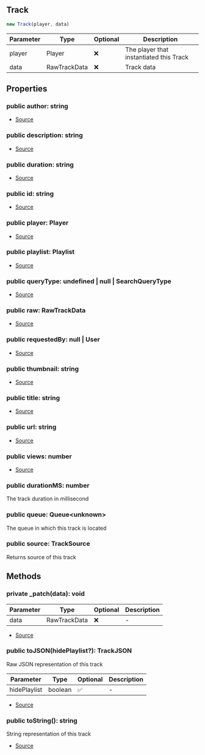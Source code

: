 ## Track

```typescript
new Track(player, data)
```
| Parameter | Type | Optional | Description |
| ----------- | ----------- | ----------- | ----------- |
| player | Player | ❌ | The player that instantiated this Track |
| data | RawTrackData | ❌ | Track data |

## Properties
### public  author: string
- [Source](https://github.com/Androz2091/discord-player/blob/e435396/packages/discord-player/src/Structures/Track.ts#L13)
### public  description: string
- [Source](https://github.com/Androz2091/discord-player/blob/e435396/packages/discord-player/src/Structures/Track.ts#L12)
### public  duration: string
- [Source](https://github.com/Androz2091/discord-player/blob/e435396/packages/discord-player/src/Structures/Track.ts#L16)
### public  id: string
- [Source](https://github.com/Androz2091/discord-player/blob/e435396/packages/discord-player/src/Structures/Track.ts#L22)
### public  player: Player
- [Source](https://github.com/Androz2091/discord-player/blob/e435396/packages/discord-player/src/Structures/Track.ts#L10)
### public  playlist: Playlist
- [Source](https://github.com/Androz2091/discord-player/blob/e435396/packages/discord-player/src/Structures/Track.ts#L19)
### public  queryType: undefined \| null \| SearchQueryType
- [Source](https://github.com/Androz2091/discord-player/blob/e435396/packages/discord-player/src/Structures/Track.ts#L20)
### public  raw: RawTrackData
- [Source](https://github.com/Androz2091/discord-player/blob/e435396/packages/discord-player/src/Structures/Track.ts#L21)
### public  requestedBy: null \| User
- [Source](https://github.com/Androz2091/discord-player/blob/e435396/packages/discord-player/src/Structures/Track.ts#L18)
### public  thumbnail: string
- [Source](https://github.com/Androz2091/discord-player/blob/e435396/packages/discord-player/src/Structures/Track.ts#L15)
### public  title: string
- [Source](https://github.com/Androz2091/discord-player/blob/e435396/packages/discord-player/src/Structures/Track.ts#L11)
### public  url: string
- [Source](https://github.com/Androz2091/discord-player/blob/e435396/packages/discord-player/src/Structures/Track.ts#L14)
### public  views: number
- [Source](https://github.com/Androz2091/discord-player/blob/e435396/packages/discord-player/src/Structures/Track.ts#L17)
### public  durationMS: number
The track duration in millisecond
### public  queue: Queue\<unknown>
The queue in which this track is located
### public  source: TrackSource
Returns source of this track
## Methods
### private  _patch(data): void
| Parameter | Type | Optional | Description |
| ----------- | ----------- | ----------- | ----------- |
| data | RawTrackData | ❌ | - |


- [Source](https://github.com/Androz2091/discord-player/blob/e435396/packages/discord-player/src/Structures/Track.ts#L114)
### public  toJSON(hidePlaylist?): TrackJSON
Raw JSON representation of this track




| Parameter | Type | Optional | Description |
| ----------- | ----------- | ----------- | ----------- |
| hidePlaylist | boolean | ✅ | - |


- [Source](https://github.com/Androz2091/discord-player/blob/e435396/packages/discord-player/src/Structures/Track.ts#L175)
### public  toString(): string
String representation of this track





- [Source](https://github.com/Androz2091/discord-player/blob/e435396/packages/discord-player/src/Structures/Track.ts#L167)